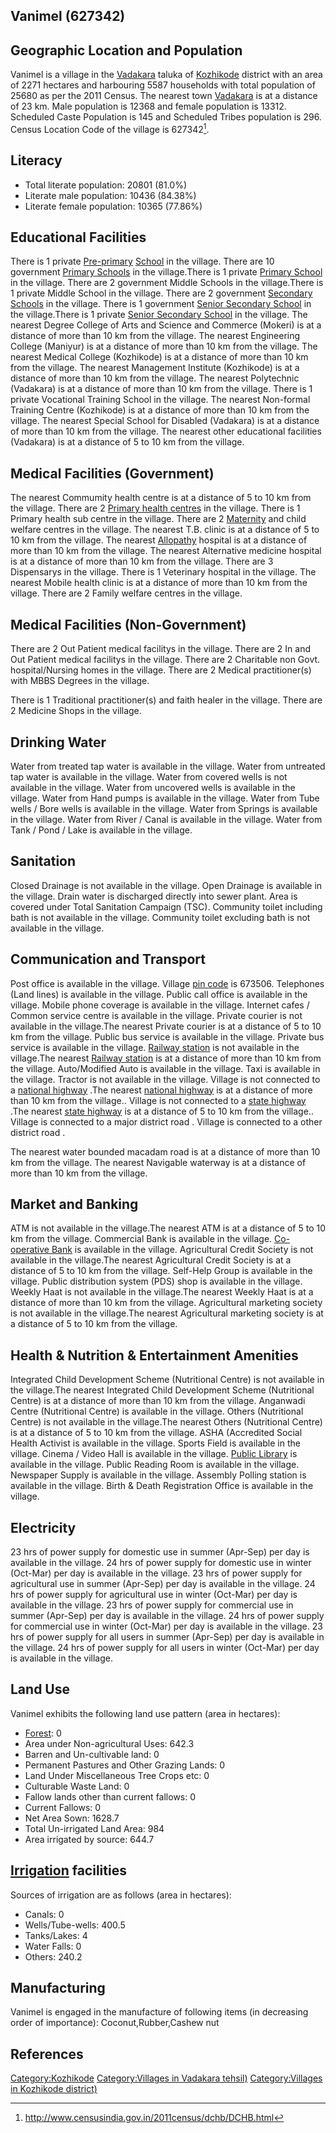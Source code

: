 {{Infobox settlement
| name=Vanimel
| native_name=
| native_name_lang=
| other_name=
| nickname=
| settlement_type=Village
| image_skyline=
| image_alt=
| image_caption=
| pushpin_map=India Kerala
| pushpin_label_position=right
| pushpin_map_alt=
| pushpin_map_caption=Location in Kerala, India
| latd=
| latm=
| lats=
| latNS=
| longd=
| longm=
| longs=
| longEW=
| coordinates_display=inline,title
| subdivision_type=Country
| subdivision_name={{flag|India}}
| subdivision_type1=[[States and territories of India|State]]
| subdivision_name1=Kerala 
| subdivision_type2=[[List of districts of India|District]]
| subdivision_name2=Kozhikode
| subdivision_type3=Tahsil
| subdivision_name3=Vadakara
| website=
| established_title=<!-- Established -->
| established_date=
| founder=
| named_for=
| government_type=
| governing_body=
| unit_pref=Metric=
| area_footnotes=
| area_rank=
| area_total_km2=22.71
| elevation_footnotes=
| elevation_m=
| population_total=25680
| population_as_of=2011
| population_rank=
| population_density_km2=1130
| population_demonym=
| population_footnotes=
| demographics_type1=Languages
| demographics1_title1=Official
| demographics1_info1=[[Malayalam language|Malayalam]]
| timezone1=[[Indian Standard Time|IST]]
| utc_offset1==+5:30
| postal_code_type=[[Postal Index Number|PIN]]
| postal_code=673506
| area_code_type=Telephone code
| area_code=
| registration_plate=
| blank1_name_sec1=Nearest city
| blank1_info_sec1=[[Vadakara]]
| blank2_name_sec1=[[Human sex ratio|Sex ratio]]
| blank2_info_sec1=1076 [[male|♂]]/[[female|♀]]
| blank3_name_sec1=Literacy
| blank3_info_sec1=81.0%
| blank1_name_sec2=[[2011 Census of India|2011 census]] code
| blank1_info_sec2=627342
| footnotes=
}}

== Vanimel (627342) ==

== Geographic Location and Population ==

Vanimel is a village in the [[Vadakara]] taluka of [[Kozhikode]] district with an area of 2271 hectares and harbouring 5587 households with total population of 25680 as per the 2011 Census. The nearest town [[Vadakara]] is at a distance of 23 km. Male population is 12368 and female population is 13312. Scheduled Caste Population is 145 and Scheduled Tribes population is 296. Census Location Code of the village is 627342<ref>http://www.censusindia.gov.in/2011census/dchb/DCHB.html</ref>.


== Literacy ==  
* Total literate population: 20801 (81.0%)
* Literate male population: 10436 (84.38%)
* Literate female population: 10365 (77.86%)


== Educational Facilities ==  
There is 1 private [[Pre-primary]] [[School]] in the village.
There are 10 government [[Primary School]]s in the village.There is 1 private [[Primary School]] in the village.
There are 2 government Middle Schools in the village.There is 1 private Middle School in the village.
There are 2 government [[Secondary School]]s in the village.
There is 1 government [[Senior Secondary School]] in the village.There is 1 private [[Senior Secondary School]] in the village.
The nearest Degree College of Arts and Science and Commerce (Mokeri) is at a distance of more than 10 km from the village.
The nearest Engineering College (Maniyur) is at a distance of more than 10 km from the village.
The nearest Medical College (Kozhikode) is at a distance of more than 10 km from the village.
The nearest Management Institute (Kozhikode) is at a distance of more than 10 km from the village.
The nearest Polytechnic (Vadakara) is at a distance of more than 10 km from the village.
There is 1 private Vocational Training School in the village.
The nearest Non-formal Training Centre (Kozhikode) is at a distance of more than 10 km from the village.
The nearest Special School for Disabled (Vadakara) is at a distance of more than 10 km from the village.
The nearest other educational facilities (Vadakara) is at a distance of 5 to 10 km from the village.


== Medical Facilities (Government) ==
The nearest Commumity health centre is at a distance of 5 to 10 km from the village.
There are 2 [[Primary health centre]]s in the village.
There is 1 Primary health sub centre in the village.
There are 2 [[Maternity]] and child welfare centres in the village.
The nearest T.B. clinic is at a distance of 5 to 10 km from the village.
The nearest [[Allopathy]] hospital is at a distance of more than 10 km from the village.
The nearest Alternative medicine hospital is at a distance of more than 10 km from the village.
There are 3 Dispensarys in the village.
There is 1 Veterinary hospital in the village.
The nearest Mobile health clinic is at a distance of more than 10 km from the village.
There are 2 Family welfare centres in the village.


== Medical Facilities (Non-Government) ==
There are 2 Out Patient medical facilitys in the village.
There are 2 In and Out Patient medical facilitys in the village.
There are 2 Charitable non Govt. hospital/Nursing homes in the village.
There are 2 Medical practitioner(s) with MBBS Degrees in the village.


There is 1 Traditional practitioner(s) and faith healer in the village.
There are 2 Medicine Shops in the village.



== Drinking Water ==
Water from treated tap water is available in the village.
Water from untreated tap water is available in the village.
Water from covered wells is not available in the village.
Water from uncovered wells is available in the village.
Water from Hand pumps is available in the village.
Water from Tube wells / Bore wells is available in the village.
Water from Springs is available in the village.
Water from River / Canal is available in the village.
Water from Tank / Pond / Lake is available in the village.


== Sanitation ==
Closed Drainage is not available in the village.
Open Drainage is available in the village.
Drain water is discharged directly into sewer plant.
Area is covered under Total Sanitation Campaign (TSC).
Community toilet including bath is not available in the village.
Community toilet excluding bath is not available in the village.


== Communication and Transport ==
Post office is available in the village.
Village [[pin code]] is 673506.
Telephones (Land lines) is available in the village.
Public call office is available in the village.
Mobile phone coverage is available in the village.
Internet cafes / Common service centre is available in the village.
Private courier is not available in the village.The nearest Private courier is at a distance of 5 to 10 km from the village.
Public bus service is available in the village.
Private bus service is available in the village.
[[Railway station]] is not available in the village.The nearest [[Railway station]] is at a distance of more than 10 km from the village.
Auto/Modified Auto is available in the village.
Taxi is available in the village.
Tractor is not available in the village.
Village is not connected to a [[national highway]] .The nearest [[national highway]] is at a distance of more than 10 km from the village..
Village is not connected to a [[state highway]] .The nearest [[state highway]] is at a distance of 5 to 10 km from the village..
Village is connected to a major district road    .
Village is connected to a other district road  .


The nearest water bounded macadam road is at a distance of more than 10 km from the village.
The nearest Navigable waterway is at a distance of more than 10 km from the village.



== Market and Banking ==
ATM is not available in the village.The nearest ATM is at a distance of 5 to 10 km from the village.
Commercial Bank is available in the village.
[[Co-operative Bank]] is available in the village.
Agricultural Credit Society is not available in the village.The nearest Agricultural Credit Society is at a distance of 5 to 10 km from the village.
Self-Help Group is available in the village.
Public distribution system (PDS) shop is available in the village.
Weekly Haat is not available in the village.The nearest Weekly Haat is at a distance of more than 10 km from the village.
Agricultural marketing society is not available in the village.The nearest Agricultural marketing society is at a distance of 5 to 10 km from the village.


== Health & Nutrition & Entertainment Amenities ==
Integrated Child Development Scheme (Nutritional Centre) is not available in the village.The nearest Integrated Child Development Scheme (Nutritional Centre) is at a distance of more than 10 km from the village.
Anganwadi Centre (Nutritional Centre) is available in the village.
Others (Nutritional Centre) is not available in the village.The nearest Others (Nutritional Centre) is at a distance of 5 to 10 km from the village.
ASHA (Accredited Social Health Activist is available in the village.
Sports Field is available in the village.
Cinema / Video Hall is available in the village.
[[Public Library]] is available in the village.
Public Reading Room is available in the village.
Newspaper Supply is available in the village.
Assembly Polling station is available in the village.
Birth & Death Registration Office is available in the village.


== Electricity ==
23 hrs of power supply for domestic use in summer (Apr-Sep) per day is available in the village.
24 hrs of power supply for domestic use in winter (Oct-Mar) per day is available in the village.
23 hrs of power supply for agricultural use in summer (Apr-Sep) per day is available in the village.
24 hrs of power supply for agricultural use in winter (Oct-Mar) per day is available in the village.
23 hrs of power supply for commercial use in summer (Apr-Sep) per day is available in the village.
24 hrs of power supply for commercial use in winter (Oct-Mar) per day is available in the village.
23 hrs of power supply for all users in summer (Apr-Sep) per day is available in the village.
24 hrs of power supply for all users in winter (Oct-Mar) per day is available in the village.


== Land Use ==
Vanimel exhibits the following land use pattern (area in hectares):
* [[Forest]]: 0
* Area under Non-agricultural Uses: 642.3
* Barren and Un-cultivable land: 0
* Permanent Pastures and Other Grazing Lands: 0
* Land Under Miscellaneous Tree Crops etc: 0
* Culturable Waste Land: 0
* Fallow lands other than current fallows: 0
* Current Fallows: 0
* Net Area Sown: 1628.7
* Total Un-irrigated Land Area: 984
* Area irrigated by source: 644.7


== [[Irrigation]] facilities ==
Sources of irrigation are as follows (area in hectares):
* Canals: 0
* Wells/Tube-wells: 400.5
* Tanks/Lakes: 4
* Water Falls: 0
* Others: 240.2


== Manufacturing ==
Vanimel is engaged in the manufacture of following items (in decreasing order of importance): Coconut,Rubber,Cashew nut 


[[Category:Kozhikode]]
[[Category:Villages in Vadakara tehsil)]]
[[Category:Villages in Kozhikode district)]]


== References ==
{{Reflist}}


